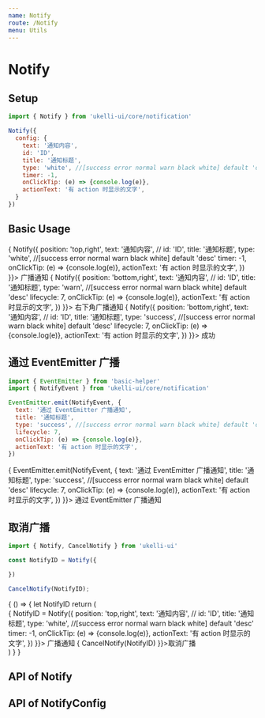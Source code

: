 ```yaml
---
name: Notify
route: /Notify
menu: Utils
---
```



# Notify

## Setup

```js
import { Notify } from 'ukelli-ui/core/notification'

Notify({
  config: {
    text: '通知内容',
    id: 'ID',
    title: '通知标题',
    type: 'white', //[success error normal warn black white] default 'desc'
    timer: -1,
    onClickTip: (e) => {console.log(e)},
    actionText: '有 action 时显示的文字',
  }
})
```

## Basic Usage

<Playground>
  <NotifyParamsC />
  <NotifyConfigC />
  <span className="btn theme mr10"
    onClick={e => {
      Notify({
        position: 'top,right',
        text: '通知内容',
        // id: 'ID',
        title: '通知标题',
        type: 'white', //[success error normal warn black white] default 'desc'
        timer: -1,
        onClickTip: (e) => {console.log(e)},
        actionText: '有 action 时显示的文字',
      })
    }}>
    广播通知
  </span>
  <span className="btn red mr10"
    onClick={e => {
      Notify({
        position: 'bottom,right',
        text: '通知内容',
        // id: 'ID',
        title: '通知标题',
        type: 'warn', //[success error normal warn black white] default 'desc'
        lifecycle: 7,
        onClickTip: (e) => {console.log(e)},
        actionText: '有 action 时显示的文字',
      })
    }}>
    右下角广播通知
  </span>
  <span className="btn green mr10"
    onClick={e => {
      Notify({
        position: 'bottom,right',
        text: '通知内容',
        // id: 'ID',
        title: '通知标题',
        type: 'success', //[success error normal warn black white] default 'desc'
        lifecycle: 7,
        onClickTip: (e) => {console.log(e)},
        actionText: '有 action 时显示的文字',
      })
    }}>
    成功
  </span>
</Playground>

## 通过 EventEmitter 广播

```js
import { EventEmitter } from 'basic-helper'
import { NotifyEvent } from 'ukelli-ui/core/notification'

EventEmitter.emit(NotifyEvent, {
  text: '通过 EventEmitter 广播通知',
  title: '通知标题',
  type: 'success', //[success error normal warn black white] default 'desc'
  lifecycle: 7,
  onClickTip: (e) => {console.log(e)},
  actionText: '有 action 时显示的文字',
})
```

<Playground>
  <span className="btn theme mr10"
    onClick={e => {
      EventEmitter.emit(NotifyEvent, {
        text: '通过 EventEmitter 广播通知',
        title: '通知标题',
        type: 'success', //[success error normal warn black white] default 'desc'
        lifecycle: 7,
        onClickTip: (e) => {console.log(e)},
        actionText: '有 action 时显示的文字',
      })
    }}>
    通过 EventEmitter 广播通知
  </span>
</Playground>

## 取消广播

```js
import { Notify, CancelNotify } from 'ukelli-ui'

const NotifyID = Notify({

})

CancelNotify(NotifyID);
```

<Playground>
  {
    () => {
      let NotifyID
      return (
        <div>
          <span className="btn theme mr10"
            onClick={e => {
              NotifyID = Notify({
                position: 'top,right',
                text: '通知内容',
                // id: 'ID',
                title: '通知标题',
                type: 'white', //[success error normal warn black white] default 'desc'
                timer: -1,
                onClickTip: (e) => {console.log(e)},
                actionText: '有 action 时显示的文字',
              })
            }}>
            广播通知
          </span>
          <span className="btn red mr10" onClick={e => {
            CancelNotify(NotifyID)
          }}>取消广播</span>
        </div>
      )
    }
  }

</Playground>

## API of Notify

<Props of={NotifyParamsC} />

## API of NotifyConfig

<Props of={NotifyConfigC} />
